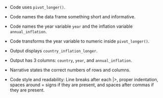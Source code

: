 -   Code uses `pivot_longer()`.

-   Code names the data frame something short and informative.

-   Code names the year variable `year` and the inflation variable `annual_inflation`.

-   Code transforms the year variable to numeric inside `pivot_longer()`.

-   Output displays `country_inflation_longer`.

-   Output has 3 columns: `country`, `year`, and `annual_inflation`.

-   Narrative states the correct numbers of rows and columns.

-   Code style and readability: Line breaks after each |>, proper indentation, spaces around = signs if they are present, and spaces after commas if they are present.
